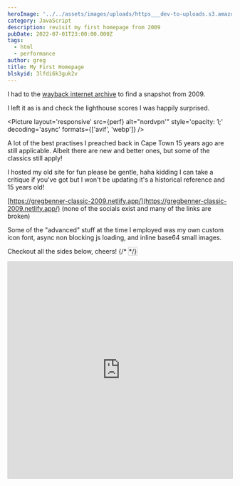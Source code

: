 ```yaml
---
heroImage: '../../assets/images/uploads/https___dev-to-uploads.s3.amazonaws.com_uploads_articles_tc5vcx1t4kfoget0917e.png'
category: JavaScript
description: revisit my first homepage from 2009
pubDate: 2022-07-01T23:00:00.000Z
tags:
  - html
  - performance
author: greg
title: My First Homepage
blskyid: 3lfdi6k3guk2v
---
```



I had to the [wayback internet archive](https://web.archive.org/) to find a snapshot from 2009.

I left it as is and check the lighthouse scores I was happily surprised.

<Picture
	layout='responsive'
	src={perf}
	alt="nordvpn'"
	style='opacity: 1;'
	decoding='async'
	formats={['avif', 'webp']}
/>

A lot of the best practises I preached back in Cape Town 15 years ago are still applicable. Albeit there are new and better ones, but some of the classics still apply!

I hosted my old site for fun please be gentle, haha kidding I can take a critique if you've got but I won't be updating it's a historical reference and 15 years old!

[https://gregbenner-classic-2009.netlify.app/](https://gregbenner-classic-2009.netlify.app/)
(none of the socials exist and many of the links are broken)

Some of the "advanced" stuff at the time I employed was my own custom icon font, async non blocking js loading, and inline base64 small images.

Checkout all the sides below, cheers!
{/* <LinkPreview id="https://www.slideshare.net/slideshow/embed_code/key/bp2lH3IXkwxTQM?startSlide=1" style='border:1px solid #CCC; border-width:1px; margin-bottom:5px;max-width: 100%;' /> */}

<iframe
	src='https://www.slideshare.net/slideshow/embed_code/key/bp2lH3IXkwxTQM?startSlide=1'
	width='597'
	height='486'
	frameborder='0'
	marginwidth='0'
	marginheight='0'
	scrolling='no'
	style='border:1px solid #CCC; border-width:1px; margin-bottom:5px;max-width: 100%;'
	allowfullscreen
  title="slideshare link"
/>
<div style='margin-bottom:5px'>
	<strong>
		<a
			href='https://www.slideshare.net/slideshow/web-optimisation-finished-19978192/19978192'
			title='Web Optimisation'
			target='_blank'
		>
			Web Optimisation
		</a>
	</strong>{' '}
	from{' '}
	<strong>
		<a href='https://www.slideshare.net/gnbenner' target='_blank'>
			Gregory Benner
		</a>
	</strong>

</div>
<BlueskyPost id='https://bsky.app/profile/jswhisperer.bsky.social/post/3lfdi6k3guk2v' />
